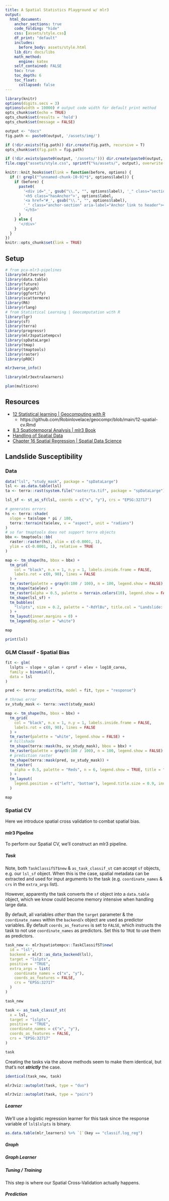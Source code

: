 ```yaml
---
title: A Spatial Statistics Playground w/ mlr3 
output:
  html_document:
    anchor_sections: true
    code_folding: "hide"
    css: [assets/style.css]
    df_print: "default"
    includes:
      before_body: assets/style.html
    lib_dir: docs/libs
    math_method:
      engine: katex
    self_contained: FALSE
    toc: true
    toc_depth: 6
    toc_float:
      collapsed: false
---
```


```r
library(knitr)
options(digits.secs = 3)
options(width = 10000) # output code width for default print method
opts_chunk$set(echo = TRUE)
opts_chunk$set(results = 'hold')
opts_chunk$set(message = FALSE)

output <- "docs"
fig.path <- paste0(output, '/assets/img/')

if (!dir.exists(fig.path)) dir.create(fig.path, recursive = T)
opts_chunk$set(fig.path = fig.path)

if (!dir.exists(paste0(output, '/assets/'))) dir.create(paste0(output, '/assets/', recursive = T))
file.copy("assets/style.css", sprintf("%s/assets/", output), overwrite = T, copy.date = TRUE)

knitr::knit_hooks$set(link = function(before, options) {
  if (! grepl("^unnamed-chunk-[0-9]*$", options$label)) {
    if (before) {
      paste0(
        '<div id="_', gsub("\\.", "", options$label), '_" class="section level5 hasAnchor">',
        '<h5 class="hasAnchor">', options$label,
        '<a href="#_', gsub("\\.", "", options$label),
        '_" class="anchor-section" aria-label="Anchor link to header"></a>',
        '</h5>'
      )
    } else {
      '</div>'
    }
  }
})
knitr::opts_chunk$set(link = TRUE)
```

## Setup

```r
# from pca-mlr3-pipelines
library(mlr3verse)
library(data.table)
library(future)
library(igraph)
library(ggfortify)
library(scattermore)
library(R6)
library(rlang)
# from Statistical Learning | Geocomputation with R
library(lgr)
library(sf)
library(terra)
library(progressr)
library(mlr3spatiotempcv)
library(spDataLarge)
library(tmap)
library(tmaptools)
library(raster)
library(pROC)
```

```r
mlr3verse_info()
```

```r
library(mlr3extralearners)
```

```r
plan(multicore)
```

## Resources

- [12 Statistical learning | Geocomputing with R](https://geocompr.robinlovelace.net/spatial-cv.html)
    - https://github.com/Robinlovelace/geocompr/blob/main/12-spatial-cv.Rmd
- [8.3 Spatiotemporal Analysis | mlr3 Book](https://mlr3book.mlr-org.com/special-tasks.html#spatiotemporal)
- [Handling of Spatial Data](https://mlr.mlr-org.com/articles/tutorial/handling_of_spatial_data.html)
- [Chapter 16 Spatial Regression | Spatial Data Science](https://keen-swartz-3146c4.netlify.app/spatglmm.html)

## Landslide Susceptibility

### Data

```r
data("lsl", "study_mask", package = "spDataLarge")
lsl <- as.data.table(lsl)
ta <- terra::rast(system.file("raster/ta.tif", package = "spDataLarge"))
```

```r
lsl_sf <- st_as_sf(lsl, coords = c("x", "y"), crs = "EPSG:32717")

# generates errors
hs <- terra::shade(
  slope = ta$slope * pi / 180,
  terra::terrain(ta$elev, v = "aspect", unit = "radians")
)
# so far tmaptools does not support terra objects
bbx <- tmaptools::bb(
  raster::raster(hs), xlim = c(-0.0001, 1),
  ylim = c(-0.0001, 1), relative = TRUE
)

map <- tm_shape(hs, bbox = bbx) +
  tm_grid(
    col = "black", n.x = 1, n.y = 1, labels.inside.frame = FALSE,
    labels.rot = c(0, 90), lines = FALSE
  ) +
  tm_raster(palette = gray(0:100 / 100), n = 100, legend.show = FALSE) +
  tm_shape(ta$elev) +
  tm_raster(alpha = 0.5, palette = terrain.colors(10), legend.show = FALSE) +
  tm_shape(lsl_sf) +
  tm_bubbles(
    "lslpts", size = 0.2, palette = "-RdYlBu", title.col = "Landslide: "
  ) +
  tm_layout(inner.margins = 0) +
  tm_legend(bg.color = "white")
```

```r
map
```

```r
print(lsl)
```

### GLM Classif - Spatial Bias

```r
fit <- glm(
  lslpts ~ slope + cplan + cprof + elev + log10_carea,
  family = binomial(),
  data = lsl
)

pred <- terra::predict(ta, model = fit, type = "response")
```

```r
# throws error
sv_study_mask <- terra::vect(study_mask)

map <- tm_shape(hs, bbox = bbx) +
  tm_grid(
    col = "black", n.x = 1, n.y = 1, labels.inside.frame = FALSE,
    labels.rot = c(0, 90), lines = FALSE
  ) +
  tm_raster(palette = "white", legend.show = FALSE) +
  # hillshade
  tm_shape(terra::mask(hs, sv_study_mask), bbox = bbx) +
  tm_raster(palette = gray(0:100 / 100), n = 100, legend.show = FALSE) +
  # prediction raster
  tm_shape(terra::mask(pred, sv_study_mask)) +
  tm_raster(
    alpha = 0.5, palette = "Reds", n = 6, legend.show = TRUE, title = "Susceptibility"
  ) +
  tm_layout(
    legend.position = c("left", "bottom"), legend.title.size = 0.9, inner.margins = 0
  )
```

```r
map
```

### Spatial CV 

Here we introduce spatial cross validation to combat spatial bias. 

#### mlr3 Pipeline 

To perform our Spatial CV, we'll construct an mlr3 pipeline.

##### Task 

Note, both `TaskClassifST$new` & `as_task_classif_st` can accept `sf` objects, e.g. our `lsl_sf` object. When this is the case, spatial metadata can be extracted and used for input arguments to the task (e.g. `coordinate_names` & `crs` in the `extra_args` list).

However, apparently the task converts the `sf` object into a `data.table` object, which we know could become memory intensive when handling large data.

By default, all variables *other* than the `target` parameter & the `coordinate_names` within the `backend`/`x` object are used as predictor variables. By default `coords_as_features` is set to `FALSE`, which instructs the task to not use `coordinate_names` as predictors. Set this to `TRUE` to use them as predictors.

```r
task_new <- mlr3spatiotempcv::TaskClassifST$new(
  id = "lsl",
  backend = mlr3::as_data_backend(lsl), 
  target = "lslpts", 
  positive = "TRUE",
  extra_args = list(
    coordinate_names = c("x", "y"),
    coords_as_features = FALSE,
    crs = "EPSG:32717"
  )
)

task_new
```

```r
task <- as_task_classif_st(
  x = lsl,
  target = "lslpts",
  positive = "TRUE",
  coordinate_names = c("x", "y"),
  coords_as_features = FALSE,
  crs = "EPSG:32717"
)

task
```

Creating the tasks via the above methods seem to make them identical, but that's not ***strictly*** the case. 

```r
identical(task_new, task)
```

```r
mlr3viz::autoplot(task, type = "duo")
```


```r
mlr3viz::autoplot(task, type = "pairs")
```

##### Learner

We'll use a logistic regression learner for this task since the response variable of `lsl$lslpts` is binary. 

```r
as.data.table(mlr_learners) %>% `[`(key == "classif.log_reg")
```

##### Graph

##### Graph Learner

##### Tuning / Training

This step is where our Spatial Cross-Validation actually happens. 

##### Prediction 
